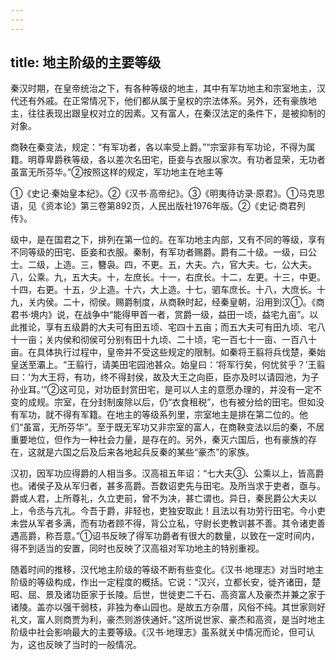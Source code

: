 ```yaml
---
---
---
```

title: 地主阶级的主要等级
---



秦汉时期，在皇帝统治之下，有各种等级的地主，其中有军功地主和宗室地主，汉代还有外戚。在正常情况下，他们都从属于皇权的宗法体系。另外，还有豪族地主，往往表现出跟皇权对立的因素。又有富人，在秦汉法定的条件下，是被抑制的对象。

商鞅在秦变法，规定：“有军功者，各以率受上爵。”“宗室非有军功论，不得为属籍。明尊卑爵秩等级，各以差次名田宅，臣妾与衣服以家次。有功者显荣，无功者虽富无所芬华。”②按照这样的规定，军功地主在地主等

①《史记·秦始皇本纪》。②《汉书·高帝纪》。③《明夷待访录·原君》。①马克思语，见《资本论》第三卷第892页，人民出版社1976年版。②《史记·商君列传》。

级中，是在国君之下，排列在第一位的。在军功地主内部，又有不同的等级，享有不同等级的田宅、臣妾和衣服。秦制，有军功者赐爵。爵有二十级。一级，曰公士。二级，上造。三，簪袅。四，不更。五，大夫。六，官大夫。七，公大夫。八，公乘。九，五大夫。十，左庶长。十一，右庶长。十二，左更。十三，中更。十四，右更。十五，少上造。十六，大上造。十七，驷车庶长。十八，大庶长。十九，关内侯。二十，彻侯。赐爵制度，从商鞅时起，经秦皇朝，沿用到汉①。《商君书·境内》说，在战争中“能得甲首一者，赏爵一级，益田一顷，益宅九亩”。以此推论，享有五级爵的大夫可有田五顷、宅四十五亩；而五大夫可有田九顷、宅八十一亩；关内侯和彻侯可分别有田十九顷、二十顷，宅一百七十一亩、一百八十亩。在具体执行过程中，皇帝并不受这些规定的限制。如秦将王翦将兵伐楚，秦始皇送至灞上。“王翦行，请美田宅园池甚众。始皇曰：‘将军行矣，何忧贫乎？’王翦曰：‘为大王将，有功，终不得封侯，故及大王之向臣，臣亦及时以请园池，为子孙业耳。’”②这可见，对功臣封赏田宅，是可以人主的意愿办理的，并没有一定不变的成规。宗室，在分封制废除以后，仍“衣食租税”，也有被分给的田宅。但如没有军功，就不得有军籍。在地主的等级系列里，宗室地主是排在第二位的。他们“虽富，无所芬华”。至于既无军功又非宗室的富人，在商鞅变法以后的秦，不居重要地位，但作为一种社会力量，是存在的。另外，秦灭六国后，也有豪族的存在，这就是六国之后及后来各地起兵反秦的某些“豪杰”的家族。

汉初，因军功应得爵的人相当多。汉高祖五年诏：“七大夫③、公乘以上，皆高爵也。诸侯子及从军归者，甚多高爵。吾数诏吏先与田宅。及所当求于吏者，亟与。爵或人君，上所尊礼，久立吏前，曾不为决，甚亡谓也。异日，秦民爵公大夫以上，令丞与亢礼。今吾于爵，非轻也，吏独安取此！且法以有功劳行田宅。今小吏未尝从军者多满，而有功者顾不得，背公立私，守尉长吏教训甚不善。其令诸吏善遇高爵，称吾意。”①诏书反映了得军功爵者有很大的数量，以致在一定时间内，得不到适当的安置，同时也反映了汉高祖对军功地主的特别重视。

随着时间的推移，汉代地主阶级的等级不断有些变化。《汉书·地理志》对当时地主阶级的等级构成，作出一定程度的概括。它说：“汉兴，立都长安，徙齐诸田，楚昭、屈、景及诸功臣家于长陵。后世，世徙吏二千石、高资富人及豪杰并兼之家于诸陵。盖亦以强干弱枝，非独为奉山园也。是故五方杂厝，风俗不纯。其世家则好礼文，富人则商贾为利，豪杰则游侠通奸。”这所说世家、豪杰和高资，是当时地主阶级中社会影响最大的主要等级。《汉书·地理志》虽系就关中情况而论，但可认为，这也反映了当时的一般情况。